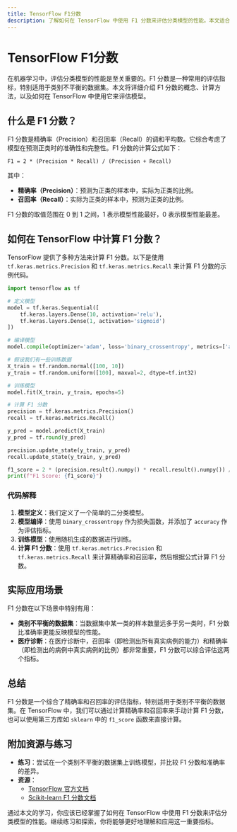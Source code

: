 ```yaml
---
title: TensorFlow F1分数
description: 了解如何在 TensorFlow 中使用 F1 分数来评估分类模型的性能。本文适合初学者，包含代码示例、实际案例和详细解释。
---
```


# TensorFlow F1分数

在机器学习中，评估分类模型的性能是至关重要的。F1 分数是一种常用的评估指标，特别适用于类别不平衡的数据集。本文将详细介绍 F1 分数的概念、计算方法，以及如何在 TensorFlow 中使用它来评估模型。

## 什么是 F1 分数？

F1 分数是精确率（Precision）和召回率（Recall）的调和平均数。它综合考虑了模型在预测正类时的准确性和完整性。F1 分数的计算公式如下：

```
F1 = 2 * (Precision * Recall) / (Precision + Recall)
```

其中：
- **精确率（Precision）**：预测为正类的样本中，实际为正类的比例。
- **召回率（Recall）**：实际为正类的样本中，预测为正类的比例。

F1 分数的取值范围在 0 到 1 之间，1 表示模型性能最好，0 表示模型性能最差。

## 如何在 TensorFlow 中计算 F1 分数？

TensorFlow 提供了多种方法来计算 F1 分数。以下是使用 `tf.keras.metrics.Precision` 和 `tf.keras.metrics.Recall` 来计算 F1 分数的示例代码。

```python
import tensorflow as tf

# 定义模型
model = tf.keras.Sequential([
    tf.keras.layers.Dense(10, activation='relu'),
    tf.keras.layers.Dense(1, activation='sigmoid')
])

# 编译模型
model.compile(optimizer='adam', loss='binary_crossentropy', metrics=['accuracy'])

# 假设我们有一些训练数据
X_train = tf.random.normal([100, 10])
y_train = tf.random.uniform([100], maxval=2, dtype=tf.int32)

# 训练模型
model.fit(X_train, y_train, epochs=5)

# 计算 F1 分数
precision = tf.keras.metrics.Precision()
recall = tf.keras.metrics.Recall()

y_pred = model.predict(X_train)
y_pred = tf.round(y_pred)

precision.update_state(y_train, y_pred)
recall.update_state(y_train, y_pred)

f1_score = 2 * (precision.result().numpy() * recall.result().numpy()) / (precision.result().numpy() + recall.result().numpy())
print(f"F1 Score: {f1_score}")
```

### 代码解释
1. **模型定义**：我们定义了一个简单的二分类模型。
2. **模型编译**：使用 `binary_crossentropy` 作为损失函数，并添加了 `accuracy` 作为评估指标。
3. **训练模型**：使用随机生成的数据进行训练。
4. **计算 F1 分数**：使用 `tf.keras.metrics.Precision` 和 `tf.keras.metrics.Recall` 来计算精确率和召回率，然后根据公式计算 F1 分数。

## 实际应用场景

F1 分数在以下场景中特别有用：
- **类别不平衡的数据集**：当数据集中某一类的样本数量远多于另一类时，F1 分数比准确率更能反映模型的性能。
- **医疗诊断**：在医疗诊断中，召回率（即检测出所有真实病例的能力）和精确率（即检测出的病例中真实病例的比例）都非常重要，F1 分数可以综合评估这两个指标。

## 总结

F1 分数是一个综合了精确率和召回率的评估指标，特别适用于类别不平衡的数据集。在 TensorFlow 中，我们可以通过计算精确率和召回率来手动计算 F1 分数，也可以使用第三方库如 `sklearn` 中的 `f1_score` 函数来直接计算。

## 附加资源与练习

- **练习**：尝试在一个类别不平衡的数据集上训练模型，并比较 F1 分数和准确率的差异。
- **资源**：
  - [TensorFlow 官方文档](https://www.tensorflow.org/api_docs)
  - [Scikit-learn F1 分数文档](https://scikit-learn.org/stable/modules/generated/sklearn.metrics.f1_score.html)

通过本文的学习，你应该已经掌握了如何在 TensorFlow 中使用 F1 分数来评估分类模型的性能。继续练习和探索，你将能够更好地理解和应用这一重要指标。